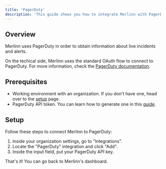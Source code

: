 ```yaml
---
title: 'PagerDuty'
description: 'This guide shows you how to integrate Merlinn with PagerDuty.'
---
```


## Overview

Merlinn uses PagerDuty in order to obtain information about live incidents and alerts.

On the techical side, Merlinn uses the standard OAuth flow to connect to PagerDuty. For more information, check the [PagerDuty documentation](https://developer.pagerduty.com/docs/f59fdbd94ceab-o-auth-functionality).

## Prerequisites

- Working environment with an organization. If you don't have one, head over to the [setup](../02-Getting%20started/01-Setup%20Merlinn.md) page.
- PagerDuty API token. You can learn how to generate one in this [guide](https://support.pagerduty.com/docs/api-access-keys).

## Setup

Follow these steps to connect Merlinn to PagerDuty:

1. Inside your organization settings, go to "Integrations".
2. Locate the "PagerDuty" integration and click "Add".
3. Inside the input field, put your PagerDuty API key.

That's it! You can go back to Merlinn's dashboard.